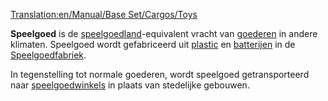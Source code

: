 [[Translation:en/Manual/Base Set/Cargos/Toys]]

{{nl/Manual/Base Set/Cargos/Vracht|name=Speelgoed
|image=en/Manual/Base Set/Industries/ToyFactory.png
|geproduceerd=[[nl/Manual/Base Set/Industries/Speelgoedfabriek|Speelgoedfabriek]]
|geaccepteerd=[[nl/Manual/Base Set/Industries/Speelgoedwinkel|Speelgoedwinkel]]
}}

'''Speelgoed''' is de [[nl/Manual/Klimaat#speelgoedland|speelgoedland]]-equivalent vracht van [[nl/Manual/Base Set/Cargos/Goederen|goederen]] in andere klimaten. Speelgoed wordt gefabriceerd uit [[nl/Manual/Base Set/Cargos/Plastic|plastic]] en [[nl/Manual/Base Set/Cargos/Batterijen|batterijen]] in de [[nl/Manual/Base Set/Industries/Speelgoedfabriek|Speelgoedfabriek]].

In tegenstelling tot normale goederen, wordt speelgoed getransporteerd naar [[nl/Manual/Base Set/Industries/Speelgoedwinkel|speelgoedwinkels]] in plaats van stedelijke gebouwen.
